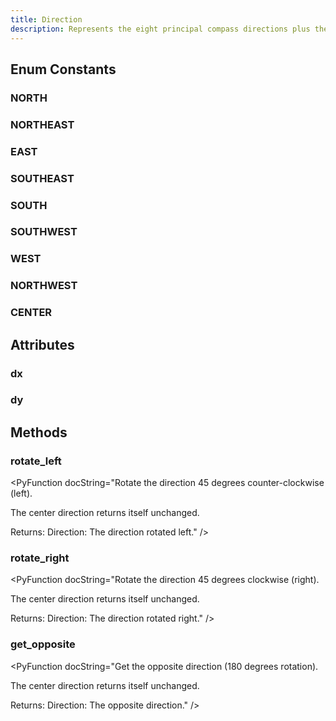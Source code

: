 ```yaml
---
title: Direction
description: Represents the eight principal compass directions plus the center (no movement).
---
```



## Enum Constants

### NORTH

<PyAttribute type="" value="" docString="Direction that points north (up)." />

### NORTHEAST

<PyAttribute type="" value="" docString="Direction that points northeast (up and right)." />

### EAST

<PyAttribute type="" value="" docString="Direction that points east (right)." />

### SOUTHEAST

<PyAttribute type="" value="" docString="Direction that points southeast (down and right)." />

### SOUTH

<PyAttribute type="" value="" docString="Direction that points south (down)." />

### SOUTHWEST

<PyAttribute type="" value="" docString="Direction that points southwest (down and left)." />

### WEST

<PyAttribute type="" value="" docString="Direction that points west (left)." />

### NORTHWEST

<PyAttribute type="" value="" docString="Direction that points northwest (up and left)." />

### CENTER

<PyAttribute type="" value="" docString="Direction that points center (not moving)." />


## Attributes

### dx

<PyAttribute type="int" value="" docString="Get the change in the x direction." />

### dy

<PyAttribute type="int" value="" docString="Get the change in the y direction." />


## Methods

### rotate_left

<PyFunctionSignature signature="def rotate_left() -> Direction" />

<PyFunction docString="Rotate the direction 45 degrees counter-clockwise (left).

The center direction returns itself unchanged.

Returns:
    Direction: The direction rotated left." />
### rotate_right

<PyFunctionSignature signature="def rotate_right() -> Direction" />

<PyFunction docString="Rotate the direction 45 degrees clockwise (right).

The center direction returns itself unchanged.

Returns:
    Direction: The direction rotated right." />
### get_opposite

<PyFunctionSignature signature="def get_opposite() -> Direction" />

<PyFunction docString="Get the opposite direction (180 degrees rotation).

The center direction returns itself unchanged.

Returns:
    Direction: The opposite direction." />
